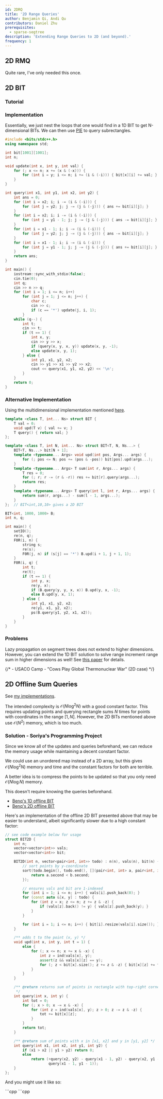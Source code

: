 ```yaml
---
id: 2DRQ
title: '2D Range Queries'
author: Benjamin Qi, Andi Qu
contributors: Daniel Zhu
prerequisites:
  - sparse-segtree
description: 'Extending Range Queries to 2D (and beyond).'
frequency: 1
---
```


## 2D RMQ

<Resources>
	<Resource source="CF" title="retrograd - Multi-Dimensional RMQ" url="53810" />
</Resources>

Quite rare, I've only needed this once.

<!-- - GP of Serbia 2020 B -->

## 2D BIT

<FocusProblem problem="bitSam" />

### Tutorial

<Resources>
	<Resource
		source="GFG"
		title="2D BIT"
		url="two-dimensional-binary-indexed-tree-or-fenwick-tree"
	/>
	<Resource
		source="TC"
		title="Binary Indexed Trees"
		url="binary-indexed-trees"
	/>
</Resources>

### Implementation

Essentially, we just nest the loops that one would find in a 1D BIT to get
N-dimensional BITs. We can then use
[PIE](https://brilliant.org/wiki/principle-of-inclusion-and-exclusion-pie/) to
query subrectangles.

<LanguageSection>

<CPPSection>

```cpp
#include <bits/stdc++.h>
using namespace std;

int bit[1001][1001];
int n;

void update(int x, int y, int val) {
	for (; x <= n; x += (x & (-x))) {
		for (int i = y; i <= n; i += (i & (-i))) { bit[x][i] += val; }
	}
}

int query(int x1, int y1, int x2, int y2) {
	int ans = 0;
	for (int i = x2; i; i -= (i & (-i))) {
		for (int j = y2; j; j -= (j & (-j))) { ans += bit[i][j]; }
	}
	for (int i = x2; i; i -= (i & (-i))) {
		for (int j = y1 - 1; j; j -= (j & (-j))) { ans -= bit[i][j]; }
	}
	for (int i = x1 - 1; i; i -= (i & (-i))) {
		for (int j = y2; j; j -= (j & (-j))) { ans -= bit[i][j]; }
	}
	for (int i = x1 - 1; i; i -= (i & (-i))) {
		for (int j = y1 - 1; j; j -= (j & (-j))) { ans += bit[i][j]; }
	}
	return ans;
}

int main() {
	iostream::sync_with_stdio(false);
	cin.tie(0);
	int q;
	cin >> n >> q;
	for (int i = 1; i <= n; i++)
		for (int j = 1; j <= n; j++) {
			char c;
			cin >> c;
			if (c == '*') update(j, i, 1);
		}
	while (q--) {
		int t;
		cin >> t;
		if (t == 1) {
			int x, y;
			cin >> y >> x;
			if (query(x, y, x, y)) update(x, y, -1);
			else update(x, y, 1);
		} else {
			int y1, x1, y2, x2;
			cin >> y1 >> x1 >> y2 >> x2;
			cout << query(x1, y1, x2, y2) << '\n';
		}
	}
	return 0;
}
```

### Alternative Implementation

Using the multidimensional implementation mentioned
[here](/gold/PURS/#solution---dynamic-range-sum-queries-with-a-bit).

```cpp
template <class T, int... Ns> struct BIT {
	T val = 0;
	void upd(T v) { val += v; }
	T query() { return val; }
};

template <class T, int N, int... Ns> struct BIT<T, N, Ns...> {
	BIT<T, Ns...> bit[N + 1];
	template <typename... Args> void upd(int pos, Args... args) {
		for (; pos <= N; pos += (pos & -pos)) bit[pos].upd(args...);
	}
	template <typename... Args> T sum(int r, Args... args) {
		T res = 0;
		for (; r; r -= (r & -r)) res += bit[r].query(args...);
		return res;
	}
	template <typename... Args> T query(int l, int r, Args... args) {
		return sum(r, args...) - sum(l - 1, args...);
	}
};  // BIT<int,10,10> gives a 2D BIT

BIT<int, 1000, 1000> B;
int n, q;

int main() {
	setIO();
	re(n, q);
	F0R(i, n) {
		string s;
		re(s);
		F0R(j, n) if (s[j] == '*') B.upd(i + 1, j + 1, 1);
	}
	F0R(i, q) {
		int t;
		re(t);
		if (t == 1) {
			int y, x;
			re(y, x);
			if (B.query(y, y, x, x)) B.upd(y, x, -1);
			else B.upd(y, x, 1);
		} else {
			int y1, x1, y2, x2;
			re(y1, x1, y2, x2);
			ps(B.query(y1, y2, x1, x2));
		}
	}
}
```

</CPPSection>

</LanguageSection>

### Problems

<Problems problems="bit" />

<Optional title="Range Update and Range Query in Higher Dimensions">

Lazy propagation on segment trees does not extend to higher dimensions. However,
you can extend the 1D BIT solution to solve range increment range sum in higher
dimensions as well! See [this paper](https://arxiv.org/pdf/1311.6093.pdf) for
details.

{/* - USACO Camp - "Cows Play Global Thermonuclear War" (2D case) */}

</Optional>

## 2D Offline Sum Queries

See
[my implementations](<https://github.com/bqi343/USACO/tree/master/Implementations/content/data-structures/2D%20Range%20Queries%20(15.2)>).

<FocusProblem problem="offSam" />

The intended complexity is $\mathcal{O}(N\log^2 N)$ with a good constant factor.
This requires updating points and querying rectangle sums $N$ times for points
with coordinates in the range $[1,N]$. However, the 2D BITs mentioned above use
$\mathcal{O}(N^2)$ memory, which is too much.

### Solution - Soriya's Programming Project

Since we know all of the updates and queries beforehand, we can reduce the
memory usage while maintaining a decent constant factor.

We could use an unordered map instead of a 2D array, but this gives
$\mathcal{O}(N\log^2N)$ memory and time and the constant factors for both are
terrible.

A better idea is to compress the points to be updated so that you only need
$\mathcal{O}(N\log N)$ memory.

This doesn't require knowing the queries beforehand.

- [Benq's 1D offline BIT](<https://github.com/bqi343/USACO/blob/master/Implementations/content/data-structures/1D%20Range%20Queries%20(9.2)/BIToff.h>)
- [Benq's 2D offline BIT](<https://github.com/bqi343/USACO/blob/master/Implementations/content/data-structures/2D%20Range%20Queries%20(15.2)/BIT2DOff%20(15.2).h>)

Here's an implementation of the offline 2D BIT presented above that may be
easier to understand, albeit significantly slower due to a high constant factor:

<LanguageSection>
<CPPSection>

```cpp
// see code example below for usage
struct BIT2D {
	int n;
	vector<vector<int>> vals;
	vector<vector<int>> bit;

	BIT2D(int n, vector<pair<int, int>> todo) : n(n), vals(n), bit(n) {
		// sort points by y-coordinate
		sort(todo.begin(), todo.end(), [](pair<int, int> a, pair<int, int> b) {
			return a.second < b.second;
		});

		// ensures vals and bit are 1-indexed
		for (int i = 1; i <= n; i++) { vals[i].push_back(0); }
		for (const auto &[x, y] : todo) {
			for (int z = x; z <= n; z += z & -z) {
				if (vals[z].back() != y) { vals[z].push_back(y); }
			}
		}

		for (int i = 1; i <= n; i++) { bit[i].resize(vals[i].size()); }
	}

	/** adds t to the point (x, y) */
	void upd(int x, int y, int t = 1) {
		else {
			for (; x <= n; x += x & -x) {
				int z = ind(vals[x], y);
				assert(z && vals[x][z] == y);
				for (; z < bit[x].size(); z += z & -z) { bit[x][z] += t; }
			}
		}
	}

	/** @return returns sum of points in rectangle with top-right corner (x, y)
	 */
	int query(int x, int y) {
		int tot = 0;
		for (; x > 0; x -= x & -x) {
			for (int z = ind(vals[x], y); z > 0; z -= z & -z) {
				tot += bit[x][z];
			}
		}
		return tot;
	}

	/** @return sum of points with x in [x1, x2] and y in [y1, y2] */
	int query(int x1, int x2, int y1, int y2) {
		if (x1 > x2 || y1 > y2) return 0;
		else
			return (+query(x2, y2) - query(x1 - 1, y2) - query(x2, y1 - 1) +
			        query(x1 - 1, y1 - 1));
	}
};
```

</CPPSection>
</LanguageSection>

And you might use it like so:

<LanguageSection>
<CPPSection>
```cpp
```cpp

